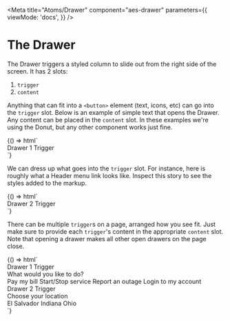 

<Meta
  title="Atoms/Drawer"
  component="aes-drawer"
  parameters={{
    viewMode: 'docs',
  }}
/>

# The Drawer

The Drawer triggers a styled column to slide out from the right side of the screen. It has 2 slots:

1. `trigger`
2. `content`

Anything that can fit into a `<button>` element (text, icons, etc) can go into the `trigger` slot. Below is an example of simple text that opens the Drawer. Any content can be placed in the `content` slot. In these examples we're using the Donut, but any other component works just fine.

<Canvas>
  <Story name="Simple">
    {() => html`
      <aes-drawer>
        <div slot="trigger">Drawer 1 Trigger</div>
        <div slot="content">
          <aes-donut percent="80" color="signature-purple1"></aes-donut>
        </div>
      </aes-drawer>
    `}
  </Story>
</Canvas>

We can dress up what goes into the `trigger` slot. For instance, here is roughly what a Header menu link looks like. Inspect this story to see the styles added to the markup.

<Canvas>
  <Story name="Stylized Trigger">
    {() => html`
      <aes-drawer>
        <div slot="trigger" class="flex">
          <aes-icon class="w-6 h-6 mr-2" icon="globe"></aes-icon>
          <span>Drawer 2 Trigger</span>
        </div>
        <div slot="content">
          <aes-donut percent="35" color="signature-aqua1"></aes-donut>
        </div>
      </aes-drawer>
    `}
  </Story>
</Canvas>

There can be multiple `trigger`s on a page, arranged how you see fit. Just make sure to provide each `trigger`'s content in the appropriate `content` slot. Note that opening a drawer makes all other open drawers on the page close.

<Canvas>
  <Story name="Multiple">
    {() => html`
      <div class="flex">
        <aes-drawer class="px-4">
          <div slot="trigger" class="flex">
            <aes-icon class="w-6 h-6 mr-2" icon="login"></aes-icon>
            <span>Drawer 1 Trigger</span>
          </div>
          <div slot="content">
            <div class="large mb-6">What would you like to do?</div>
            <aes-drawer-item
              icon="${IconType.BILL}"
              url="http://google.com"
              class="mb-2"
            >
              Pay my bill
            </aes-drawer-item>
            <aes-drawer-item
              icon="${IconType.SERVICE}"
              url="http://google.com"
              class="mb-2"
            >
              Start/Stop service
            </aes-drawer-item>
            <aes-drawer-item
              icon="${IconType.OUTAGE}"
              url="http://google.com"
              class="mb-2"
            >
              Report an outage
            </aes-drawer-item>
            <aes-drawer-item
              icon="${IconType.LOGIN}"
              url="http://google.com"
              class="mb-2"
            >
              Login to my account
            </aes-drawer-item>
          </div>
        </aes-drawer>
        <aes-drawer class="px-4">
          <div slot="trigger" class="flex">
            <aes-icon class="w-6 h-6 mr-2" icon="globe"></aes-icon>
            <span>Drawer 2 Trigger</span>
          </div>
          <div slot="content">
            <div class="large mb-6">Choose your location</div>
            <aes-drawer-item
              icon="${IconType.LOGO_RGB}"
              url="http://google.com"
              class="mb-2"
            >
              El Salvador
            </aes-drawer-item>
            <aes-drawer-item
              icon="${IconType.LOGO_RGB}"
              url="http://google.com"
              class="mb-2"
            >
              Indiana
            </aes-drawer-item>
            <aes-drawer-item
              icon="${IconType.LOGO_RGB}"
              url="http://google.com"
              class="mb-2"
            >
              Ohio
            </aes-drawer-item>
          </div>
        </aes-drawer>
      </div>
    `}
  </Story>
</Canvas>
